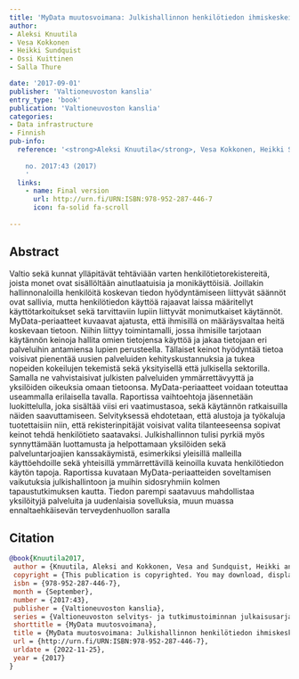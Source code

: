 ```yaml
---
title: 'MyData muutosvoimana: Julkishallinnon henkilötiedon ihmiskeskeisen hyödyntämisen mallit ja vaikutukset'
author: 
- Aleksi Knuutila
- Vesa Kokkonen
- Heikki Sundquist
- Ossi Kuittinen
- Salla Thure

date: '2017-09-01'
publisher: 'Valtioneuvoston kanslia'
entry_type: 'book'
publication: 'Valtioneuvoston kanslia'
categories:
- Data infrastructure
- Finnish
pub-info:
  reference: '<strong>Aleksi Knuutila</strong>, Vesa Kokkonen, Heikki Sundquist, Ossi Kuittinen and Salla Thure, “MyData muutosvoimana: Julkishallinnon henkilötiedon ihmiskeskeisen hyödyntämisen mallit ja vaikutukset,” <em>Valtioneuvoston kanslia</em>
    
    no. 2017:43 (2017)
    '
  links:
    - name: Final version
      url: http://urn.fi/URN:ISBN:978-952-287-446-7
      icon: fa-solid fa-scroll
    
---
```




## Abstract

Valtio sekä kunnat ylläpitävät tehtäviään varten henkilötietorekistereitä, joista monet ovat sisällöltään ainutlaatuisia ja monikäyttöisiä. Joillakin hallinnonaloilla henkilöitä koskevan tiedon hyödyntämiseen liittyvät säännöt ovat sallivia, mutta henkilötiedon käyttöä rajaavat laissa määritellyt käyttötarkoitukset sekä tarvittaviin lupiin liittyvät monimutkaiset käytännöt. MyData-periaatteet kuvaavat ajatusta, että ihmisillä on määräysvaltaa heitä koskevaan tietoon. Niihin liittyy toimintamalli, jossa ihmisille tarjotaan käytännön keinoja hallita omien tietojensa käyttöä ja jakaa tietojaan eri palveluihin antamiensa lupien perusteella. Tällaiset keinot hyödyntää tietoa voisivat pienentää uusien palveluiden kehityskustannuksia ja tukea nopeiden kokeilujen tekemistä sekä yksityisellä että julkisella sektorilla. Samalla ne vahvistaisivat julkisten palveluiden ymmärrettävyyttä ja yksilöiden oikeuksia omaan tietoonsa. MyData-periaatteet voidaan toteuttaa useammalla erilaisella tavalla. Raportissa vaihtoehtoja jäsennetään luokittelulla, joka sisältää viisi eri vaatimustasoa, sekä käytännön ratkaisuilla näiden saavuttamiseen. Selvityksessä ehdotetaan, että alustoja ja työkaluja tuotettaisiin niin, että rekisterinpitäjät voisivat valita tilanteeseensa sopivat keinot tehdä henkilötieto saatavaksi. Julkishallinnon tulisi pyrkiä myös synnyttämään luottamusta ja helpottamaan yksilöiden sekä palveluntarjoajien kanssakäymistä, esimerkiksi yleisillä malleilla käyttöehdoille sekä yhteisillä ymmärrettävillä keinoilla kuvata henkilötiedon käytön tapoja. Raportissa kuvataan MyData-periaatteiden soveltamisen vaikutuksia julkishallintoon ja muihin sidosryhmiin kolmen tapaustutkimuksen kautta. Tiedon parempi saatavuus mahdollistaa yksilöityjä palveluita ja uudenlaisia sovelluksia, muun muassa ennaltaehkäisevän terveydenhuollon saralla



## Citation



```bibtex
@book{Knuutila2017,
 author = {Knuutila, Aleksi and Kokkonen, Vesa and Sundquist, Heikki and Kuittinen, Ossi and Thure, Salla},
 copyright = {This publication is copyrighted. You may download, display and print it for Your own personal use. Commercial use is prohibited.},
 isbn = {978-952-287-446-7},
 month = {September},
 number = {2017:43},
 publisher = {Valtioneuvoston kanslia},
 series = {Valtioneuvoston selvitys- ja tutkimustoiminnan julkaisusarja},
 shorttitle = {MyData muutosvoimana},
 title = {MyData muutosvoimana: Julkishallinnon henkilötiedon ihmiskeskeisen hyödyntämisen mallit ja vaikutukset},
 url = {http://urn.fi/URN:ISBN:978-952-287-446-7},
 urldate = {2022-11-25},
 year = {2017}
}

```